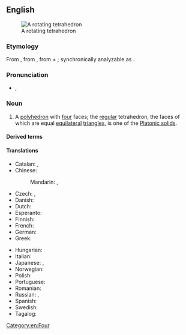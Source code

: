 ==English==
{{wikipedia}}
[[Image:120px-Tetrahedron-slowturn.gif|thumb|A rotating tetrahedron]]

===Etymology===
From {{etyl|grc|en}} {{m|grc|τετράεδρον||triangle-based pyramid}}, from {{m|grc|τετράεδρος}}, from {{m|grc|τετράς||four}} + {{m|grc|ἕδρα||seat}}; synchronically analyzable as {{confix|tetra|hedron|lang=en}}.

===Pronunciation===
* {{enPR|tĕtrəhē'drən}}, {{IPA|/tɛtɹəˈhiːdɹən/|lang=en}}

===Noun===
{{en-noun|s|tetrahedra}}

# {{lb|en|geometry}} A [[polyhedron]] with [[four]] faces; the [[regular]] tetrahedron, the faces of which are equal [[equilateral]] [[triangle]]s, is one of the [[Platonic solid]]s.

====Derived terms====
{{der3|lang=en|tetrahedrane|tetrahedrally|tetrahedralizable|orthotetrahedron|hexatetrahedron|icositetrahedron|truncated tetrahedron|tetrahedral|tetrahedrality|tetrahedrite}}

====Translations====
{{trans-top|polyhedron}}
* Catalan: {{t+|ca|tetràedre|m}}, {{t+|ca|tetraedre|m}}
* Chinese:
*: Mandarin: {{t+|cmn|四面體|sc=Hani}}, {{t+|cmn|四面体|tr=sìmiàntǐ|sc=Hani}}
* Czech: {{t+|cs|čtyřstěn|m}}, {{t+|cs|tetraedr|m}}
* Danish: {{t|da|tetraeder|n}}
* Dutch: {{t+|nl|viervlak|n}}
* Esperanto: {{t|eo|kvaredro}}
* Finnish: {{t+|fi|tetraedri}}
* French: {{t+|fr|tétraèdre|m}}
* German: {{t+|de|Tetraeder|n}}
* Greek: {{t+|el|τετράεδρο|n}}
{{trans-mid}}
* Hungarian: {{t+|hu|tetraéder}}
* Italian: {{t+|it|tetraedro|m}}
* Japanese: {{t+|ja|四面体|tr=shimentai}}, {{t+|ja|三角錐|tr=sankakusui}}
* Norwegian: {{t+|no|tetraeder|n}}
* Polish: {{t+|pl|czworościan|m-in}}
* Portuguese: {{t+|pt|tetraedro|m}}
* Romanian: {{t+|ro|tetraedru|n}}
* Russian: {{t+|ru|тетра́эдр|m}}, {{t+|ru|четырёхгра́нник|m}}
* Spanish: {{t+|es|tetraedro|m}}
* Swedish: {{t+|sv|tetraeder|c}}
* Tagalog: {{t|tl|patdayag}}
{{trans-bottom}}

{{catlangname|en|nouns with irregular plurals}}

[[Category:en:Four]]
